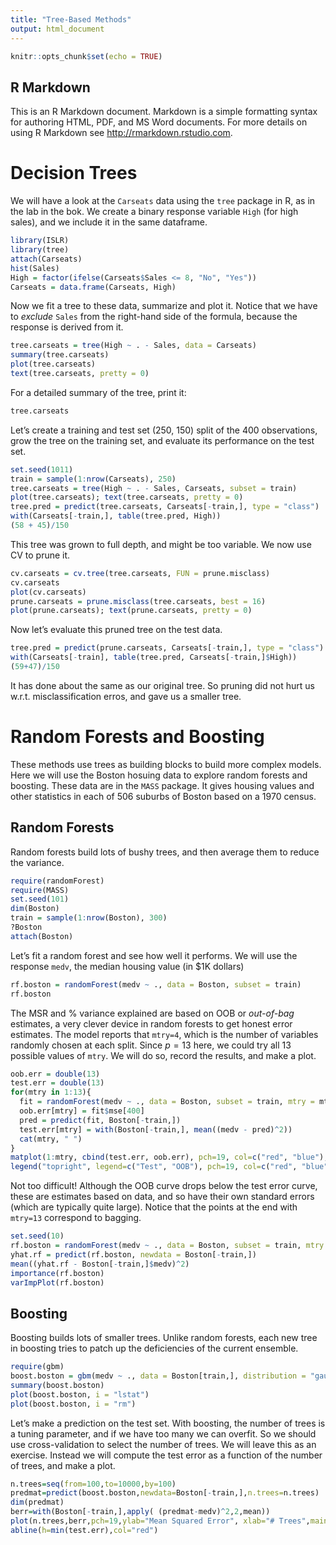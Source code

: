 ```yaml
---
title: "Tree-Based Methods"
output: html_document
---
```


```r
knitr::opts_chunk$set(echo = TRUE)
```

## R Markdown

This is an R Markdown document. Markdown is a simple formatting syntax for authoring HTML, PDF, and MS Word documents. For more details on using R Markdown see <http://rmarkdown.rstudio.com>.

Decision Trees
===========================================

We will have a look at the `Carseats` data using  the `tree` package in R, as in the lab in the bok.
We create a binary response variable `High` (for high sales), and we include it in the same dataframe.
```r
library(ISLR)
library(tree)
attach(Carseats)
hist(Sales)
High = factor(ifelse(Carseats$Sales <= 8, "No", "Yes"))
Carseats = data.frame(Carseats, High)
```

Now we fit a tree to these data, summarize and plot it. Notice that we have to _exclude_ `Sales` from the right-hand side of the formula, because the response is derived from it.
```r
tree.carseats = tree(High ~ . - Sales, data = Carseats)
summary(tree.carseats)
plot(tree.carseats)
text(tree.carseats, pretty = 0)
```

For a detailed summary of the tree, print it:
```r
tree.carseats
```

Let's create a training and test set (250, 150) split of the 400 observations, grow the tree on the training set, and evaluate its performance on the test set.
```r
set.seed(1011)
train = sample(1:nrow(Carseats), 250)
tree.carseats = tree(High ~ . - Sales, Carseats, subset = train)
plot(tree.carseats); text(tree.carseats, pretty = 0)
tree.pred = predict(tree.carseats, Carseats[-train,], type = "class")
with(Carseats[-train,], table(tree.pred, High))
(58 + 45)/150
```

This tree was grown to full depth, and might be too variable. We now use CV to prune it.
```r
cv.carseats = cv.tree(tree.carseats, FUN = prune.misclass)
cv.carseats
plot(cv.carseats)
prune.carseats = prune.misclass(tree.carseats, best = 16)
plot(prune.carseats); text(prune.carseats, pretty = 0)
```

Now let's evaluate this pruned tree on the test data.
```r
tree.pred = predict(prune.carseats, Carseats[-train,], type = "class")
with(Carseats[-train], table(tree.pred, Carseats[-train,]$High))
(59+47)/150
```

It has done about the same as our original tree. So pruning did not hurt us w.r.t. misclassification erros, and gave us a smaller tree.

Random Forests and Boosting
=========================================

These methods use trees as building blocks to build more complex models. Here we will use the Boston hosuing data to explore random forests and boosting. These data are in the `MASS` package.
It gives housing values and other statistics in each of 506 suburbs of Boston based on a 1970 census.

Random Forests
----------------------
Random forests build lots of bushy trees, and then average them to reduce the variance.

```r
require(randomForest)
require(MASS)
set.seed(101)
dim(Boston)
train = sample(1:nrow(Boston), 300)
?Boston
attach(Boston)
```

Let's fit a random forest and see how well it performs. We will use the response `medv`, the median housing value (in \$1K dollars)

```r
rf.boston = randomForest(medv ~ ., data = Boston, subset = train)
rf.boston
```

The MSR and % variance explained are based on OOB or _out-of-bag_ estimates, a very clever device in random forests to get honest error estimates. The model reports that `mtry=4`, which is the number of variables randomly chosen at each split. Since $p=13$ here, we could try all 13 possible values of `mtry`. We will do so, record the results, and make a plot.

```r
oob.err = double(13)
test.err = double(13)
for(mtry in 1:13){
  fit = randomForest(medv ~ ., data = Boston, subset = train, mtry = mtry, ntree = 400)
  oob.err[mtry] = fit$mse[400]
  pred = predict(fit, Boston[-train,])
  test.err[mtry] = with(Boston[-train,], mean((medv - pred)^2))
  cat(mtry, " ")
}
matplot(1:mtry, cbind(test.err, oob.err), pch=19, col=c("red", "blue"), type="b", ylab="Mean Squared Error")
legend("topright", legend=c("Test", "OOB"), pch=19, col=c("red", "blue"))
```

Not too difficult! Although the OOB curve drops below the test error curve, these are estimates based on data, and so have their own standard errors (which are typically quite large). Notice that the points at the end with `mtry=13` correspond to bagging.

```r
set.seed(10)
rf.boston = randomForest(medv ~ ., data = Boston, subset = train, mtry = 6, importance = TRUE)
yhat.rf = predict(rf.boston, newdata = Boston[-train,])
mean((yhat.rf - Boston[-train,]$medv)^2)
importance(rf.boston)
varImpPlot(rf.boston)
```

Boosting
-----------------

Boosting builds lots of smaller trees. Unlike random forests, each new tree in boosting tries to patch up the deficiencies of the current ensemble.

```r
require(gbm)
boost.boston = gbm(medv ~ ., data = Boston[train,], distribution = "gaussian", n.trees = 10000, shrinkage = 0.01, interaction.depth=4)
summary(boost.boston)
plot(boost.boston, i = "lstat")
plot(boost.boston, i = "rm")
```

Let's make a prediction on the test set. With boosting, the number of trees is a tuning parameter, and if we have too many we can overfit. So we should use cross-validation to select the number of trees. We will leave this as an exercise. Instead we will compute the test error as a function of the number of trees, and make a plot.

```r
n.trees=seq(from=100,to=10000,by=100)
predmat=predict(boost.boston,newdata=Boston[-train,],n.trees=n.trees)
dim(predmat)
berr=with(Boston[-train,],apply( (predmat-medv)^2,2,mean))
plot(n.trees,berr,pch=19,ylab="Mean Squared Error", xlab="# Trees",main="Boosting Test Error")
abline(h=min(test.err),col="red")
```



